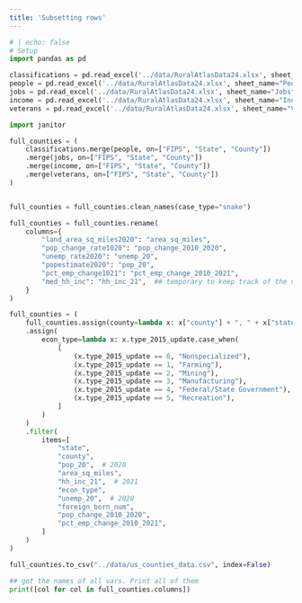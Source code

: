 ```yaml
---
title: 'Subsetting rows'
---
```


```python
# | echo: false
# Setup
import pandas as pd

classifications = pd.read_excel('../data/RuralAtlasData24.xlsx', sheet_name="County Classifications") 
people = pd.read_excel('../data/RuralAtlasData24.xlsx', sheet_name="People")
jobs = pd.read_excel('../data/RuralAtlasData24.xlsx', sheet_name="Jobs")
income = pd.read_excel('../data/RuralAtlasData24.xlsx', sheet_name="Income")
veterans = pd.read_excel('../data/RuralAtlasData24.xlsx', sheet_name="Veterans")
```

```python
import janitor

full_counties = (
    classifications.merge(people, on=["FIPS", "State", "County"])
    .merge(jobs, on=["FIPS", "State", "County"])
    .merge(income, on=["FIPS", "State", "County"])
    .merge(veterans, on=["FIPS", "State", "County"])
)


full_counties = full_counties.clean_names(case_type="snake")

full_counties = full_counties.rename(
    columns={
        "land_area_sq_miles2020": "area_sq_miles",
        "pop_change_rate1020": "pop_change_2010_2020",
        "unemp_rate2020": "unemp_20",
        "popestimate2020": "pop_20",
        "pct_emp_change1021": "pct_emp_change_2010_2021",
        "med_hh_inc": "hh_inc_21",  ## temporary to keep track of the variable
    }
)

full_counties = (
    full_counties.assign(county=lambda x: x["county"] + ", " + x["state"])
    .assign(
        econ_type=lambda x: x.type_2015_update.case_when(
            [
                (x.type_2015_update == 0, "Nonspecialized"),
                (x.type_2015_update == 1, "Farming"),
                (x.type_2015_update == 2, "Mining"),
                (x.type_2015_update == 3, "Manufacturing"),
                (x.type_2015_update == 4, "Federal/State Government"),
                (x.type_2015_update == 5, "Recreation"),
            ]
        )
    )
    .filter(
        items=[
            "state",
            "county",
            "pop_20",  # 2020
            "area_sq_miles",
            "hh_inc_21",  # 2021
            "econ_type",
            "unemp_20",  # 2020
            "foreign_born_num",
            "pop_change_2010_2020",
            "pct_emp_change_2010_2021",
        ]
    )
)

```

```python
full_counties.to_csv("../data/us_counties_data.csv", index=False)

## get the names of all vars. Print all of them 
print([col for col in full_counties.columns])
```

```python

```